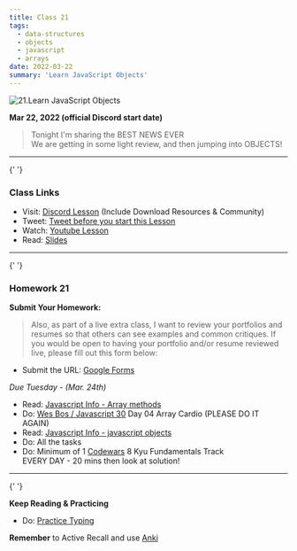 ```yaml
---
title: Class 21
tags:
  - data-structures
  - objects
  - javascript
  - arrays
date: 2022-03-22
summary: 'Learn JavaScript Objects'
---
```


![21.Learn JavaScript Objects](https://cdn.hashnode.com/res/hashnode/image/upload/v1676635919416/qfzDwuA1_.png?auto=compress)

**Mar 22, 2022 (official Discord start date)**

> Tonight I'm sharing the BEST NEWS EVER <br /> We are getting in some light review, and then jumping into OBJECTS!

<hr />{' '}

### Class Links

- Visit: [Discord Lesson](https://discord.com/channels/735923219315425401/738891289071714388/955941684158537788) (Include Download Resources & Community)
- Tweet: [Tweet before you start this Lesson](https://twitter.com/leonnoel/status/1506382754010726403)
- Watch: [Youtube Lesson](https://youtu.be/75TQEQ6wxAE)
- Read: [Slides](https://slides.com/leonnoel/100devs2-javascript-objects)

<hr />{' '}

### Homework 21

**Submit Your Homework:**

> Also, as part of a live extra class, I want to review your portfolios and resumes so that others can see examples and common critiques. If you would be open to having your portfolio and/or resume reviewed live, please fill out this form below:

- Submit the URL: [Google Forms](https://forms.gle/VkbSwgnyRo6VkTFL8)

_Due Tuesday - (Mar. 24th)_

- Read: [Javascript Info - Array methods](https://javascript.info/array-methods)
- Do: [Wes Bos / Javascript 30](https://javascript30.com/) Day 04 Array Cardio (PLEASE DO IT AGAIN)
- Read: [Javascript Info - javascript objects](https://javascript.info/object)
- Do: All the tasks
- Do: Minimum of 1 [Codewars](https://codewars.com/) 8 Kyu Fundamentals Track <br /> EVERY DAY - 20 mins then look at solution!

<hr />{' '}

**Keep Reading & Practicing**

- Do: [Practice Typing](https://www.keybr.com/)

**Remember** to Active Recall and use [Anki](https://apps.ankiweb.net/)

